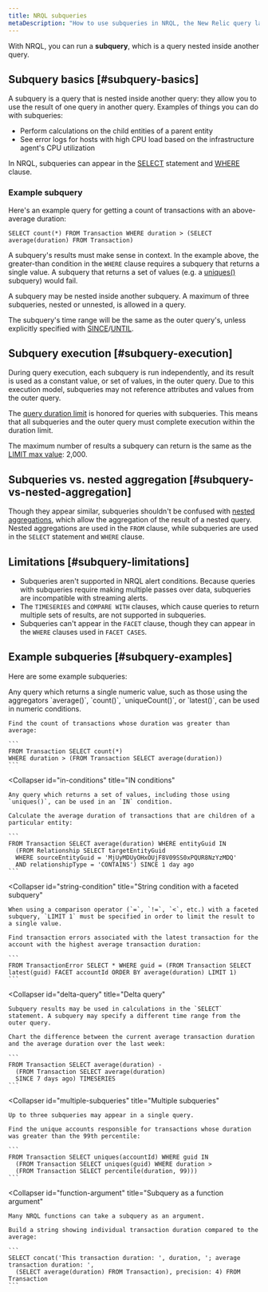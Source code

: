 ```yaml
---
title: NRQL subqueries
metaDescription: "How to use subqueries in NRQL, the New Relic query language."
---
```


With NRQL, you can run a **subquery**, which is a query nested inside another query.   

## Subquery basics [#subquery-basics]

A subquery is a query that is nested inside another query: they allow you to use the result of one query in another query. Examples of things you can do with subqueries: 

* Perform calculations on the child entities of a parent entity
* See error logs for hosts with high CPU load based on the infrastructure agent's CPU utilization 

In NRQL, subqueries can appear in the [SELECT](/docs/query-your-data/nrql-new-relic-query-language/get-started/nrql-syntax-clauses-functions/#state-select) statement and [WHERE](/docs/query-your-data/nrql-new-relic-query-language/get-started/nrql-syntax-clauses-functions/#sel-where) clause. 

### Example subquery 

Here's an example query for getting a count of transactions with an above-average duration:

```
SELECT count(*) FROM Transaction WHERE duration > (SELECT average(duration) FROM Transaction)
```

A subquery's results must make sense in context. In the example above, the greater-than condition in the `WHERE` clause requires a subquery that returns a single value. A subquery that returns a set of values (e.g. a [uniques()](/docs/query-your-data/nrql-new-relic-query-language/get-started/nrql-syntax-clauses-functions/#func-uniques) subquery) would fail.

A subquery may be nested inside another subquery. A maximum of three subqueries, nested or unnested, is allowed in a query.

The subquery's time range will be the same as the outer query's, unless explicitly specified with [SINCE](/docs/query-your-data/nrql-new-relic-query-language/get-started/nrql-syntax-clauses-functions/#sel-since)/[UNTIL](/docs/query-your-data/nrql-new-relic-query-language/get-started/nrql-syntax-clauses-functions/#sel-until).

## Subquery execution [#subquery-execution]

During query execution, each subquery is run independently, and its result is used as a constant value, or set of values, in the outer query. Due to this execution model, subqueries may not reference attributes and values from the outer query.

The [query duration limit](/docs/query-your-data/nrql-new-relic-query-language/get-started/rate-limits-nrql-queries/#query-duration) is honored for queries with subqueries. This means that all subqueries and the outer query must complete execution within the duration limit.

The maximum number of results a subquery can return is the same as the [LIMIT max value](/docs/query-your-data/nrql-new-relic-query-language/get-started/nrql-syntax-clauses-functions/#sel-limit): 2,000.

## Subqueries vs. nested aggregation [#subquery-vs-nested-aggregation]

Though they appear similar, subqueries shouldn't be confused with [nested aggregations](/docs/query-your-data/nrql-new-relic-query-language/nrql-query-tutorials/nested-aggregation-make-ordered-computations-single-query/), which allow the aggregation of the result of a nested query. Nested aggregations are used in the `FROM` clause, while subqueries are used in the `SELECT` statement and `WHERE` clause.

## Limitations [#subquery-limitations]

* Subqueries aren't supported in NRQL alert conditions. Because queries with subqueries require making multiple passes over data, subqueries are incompatible with streaming alerts.
* The `TIMESERIES` and `COMPARE WITH` clauses, which cause queries to return multiple sets of results, are not supported in subqueries.
* Subqueries can't appear in the `FACET` clause, though they can appear in the `WHERE` clauses used in `FACET CASES`.

## Example subqueries [#subquery-examples]

Here are some example subqueries: 

<CollapserGroup>
  <Collapser
    id="numeric-conditions"
    title="Numeric conditions"
  >
    Any query which returns a single numeric value, such as those using the aggregators `average()`, `count()`, `uniqueCount()`, or `latest()`, can be used in numeric conditions.

    Find the count of transactions whose duration was greater than average:

    ```
    FROM Transaction SELECT count(*) 
    WHERE duration > (FROM Transaction SELECT average(duration))
    ```
  </Collapser>

  <Collapser 
    id="in-conditions"
    title="IN conditions"
  >
    Any query which returns a set of values, including those using `uniques()`, can be used in an `IN` condition.

    Calculate the average duration of transactions that are children of a particular entity:

    ```
    FROM Transaction SELECT average(duration) WHERE entityGuid IN
      (FROM Relationship SELECT targetEntityGuid 
      WHERE sourceEntityGuid = 'MjUyMDUyOHxOUjF8V09SS0xPQUR8NzYzMDQ' 
      AND relationshipType = 'CONTAINS') SINCE 1 day ago
    ```
  </Collapser>

  <Collapser 
    id="string-condition"
    title="String condition with a faceted subquery"
  >
    When using a comparison operator (`=`, `!=`, `<`, etc.) with a faceted subquery, `LIMIT 1` must be specified in order to limit the result to a single value.

    Find transaction errors associated with the latest transaction for the account with the highest average transaction duration:

    ```
    FROM TransactionError SELECT * WHERE guid = (FROM Transaction SELECT latest(guid) FACET accountId ORDER BY average(duration) LIMIT 1)
    ```
  </Collapser>

  <Collapser
    id="delta-query"
    title="Delta query"
  >
    Subquery results may be used in calculations in the `SELECT` statement. A subquery may specify a different time range from the outer query.

    Chart the difference between the current average transaction duration and the average duration over the last week:

    ```
    FROM Transaction SELECT average(duration) - 
      (FROM Transaction SELECT average(duration) 
      SINCE 7 days ago) TIMESERIES
    ```
  </Collapser>

  <Collapser
    id="multiple-subqueries"
    title="Multiple subqueries"
  >
    Up to three subqueries may appear in a single query.

    Find the unique accounts responsible for transactions whose duration was greater than the 99th percentile:

    ```
    FROM Transaction SELECT uniques(accountId) WHERE guid IN
      (FROM Transaction SELECT uniques(guid) WHERE duration > 
      (FROM Transaction SELECT percentile(duration, 99)))
    ```
  </Collapser>

  <Collapser
    id="function-argument"
    title="Subquery as a function argument"
  >
    Many NRQL functions can take a subquery as an argument.

    Build a string showing individual transaction duration compared to the average:

    ```
    SELECT concat('This transaction duration: ', duration, '; average transaction duration: ', 
      (SELECT average(duration) FROM Transaction), precision: 4) FROM Transaction
    ```
  </Collapser>
</CollapserGroup>

